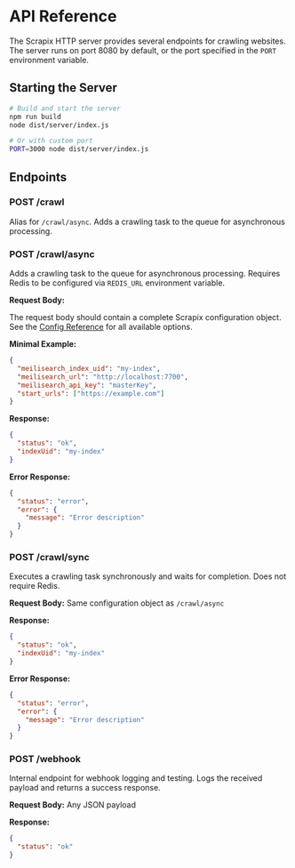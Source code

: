# API Reference

The Scrapix HTTP server provides several endpoints for crawling websites. The server runs on port 8080 by default, or the port specified in the `PORT` environment variable.

## Starting the Server

```bash
# Build and start the server
npm run build
node dist/server/index.js

# Or with custom port
PORT=3000 node dist/server/index.js
```

## Endpoints

### POST /crawl

Alias for `/crawl/async`. Adds a crawling task to the queue for asynchronous processing.

### POST /crawl/async

Adds a crawling task to the queue for asynchronous processing. Requires Redis to be configured via `REDIS_URL` environment variable.

**Request Body:**

The request body should contain a complete Scrapix configuration object. See the [Config Reference](/References/config-reference) for all available options.

**Minimal Example:**
```json
{
  "meilisearch_index_uid": "my-index",
  "meilisearch_url": "http://localhost:7700",
  "meilisearch_api_key": "masterKey",
  "start_urls": ["https://example.com"]
}
```

**Response:**
```json
{
  "status": "ok",
  "indexUid": "my-index"
}
```

**Error Response:**
```json
{
  "status": "error",
  "error": {
    "message": "Error description"
  }
}
```

### POST /crawl/sync

Executes a crawling task synchronously and waits for completion. Does not require Redis.

**Request Body:** Same configuration object as `/crawl/async`

**Response:**
```json
{
  "status": "ok",
  "indexUid": "my-index"
}
```

**Error Response:**
```json
{
  "status": "error",
  "error": {
    "message": "Error description"
  }
}
```

### POST /webhook

Internal endpoint for webhook logging and testing. Logs the received payload and returns a success response.

**Request Body:** Any JSON payload

**Response:**
```json
{
  "status": "ok"
}
```
